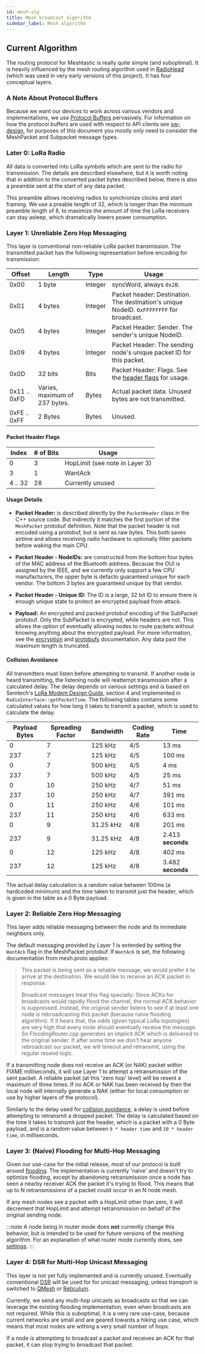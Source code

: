 ```yaml
---
id: mesh-alg
title: Mesh broadcast algorithm
sidebar_label: Mesh algorithm
---
```


## Current Algorithm

The routing protocol for Meshtastic is really quite simple (and suboptimal). It is heavily influenced by the mesh routing algorithm used in [RadioHead](https://www.airspayce.com/mikem/arduino/RadioHead) (which was used in very early versions of this project). It has four conceptual layers.

### A Note About Protocol Buffers

Because we want our devices to work across various vendors and implementations, we use [Protocol Buffers](https://github.com/meshtastic/Meshtastic-protobufs) pervasively. For information on how the protocol buffers are used with respect to API clients see [sw-design](/docs/software/other/sw-design), for purposes of this document you mostly only
need to consider the MeshPacket and Subpacket message types.

### Later 0: LoRa Radio

All data is converted into LoRa symbols which are sent to the radio for transmission. The details are described elsewhere, but it is worth noting that in addition to the converted packet bytes described below, there is also a preamble sent at the start of any data packet.

This preamble allows receiving radios to synchronize clocks and start framing. We use a preable length of 32, which is longer than the minimum preamble length of 8, to maximize the amount of time the LoRa receivers can stay asleep, which dramatically lowers power consumption.

### Layer 1: Unreliable Zero Hop Messaging

This layer is conventional non-reliable LoRa packet transmission. The transmitted packet has the following representation before encoding for transmission:

| Offset       | Length                        | Type    | Usage                                                                                    |
| ------------ | ----------------------------- | ------- | ---------------------------------------------------------------------------------------- |
| 0x00         | 1 byte                        | Integer | syncWord, always `0x2B`.                                                                 |
| 0x01         | 4 bytes                       | Integer | Packet header: Destination. The destination's unique NodeID. `0xFFFFFFFF` for broadcast. |
| 0x05         | 4 bytes                       | Integer | Packet Header: Sender. The sender's unique NodeID.                                       |
| 0x09         | 4 bytes                       | Integer | Packet Header: The sending node's unique packet ID for this packet.                      |
| 0x0D         | 32 bits                       | Bits    | Packet Header: Flags. See the [header flags](#packet-header-flags) for usage.            |
| 0x11 .. 0xFD | Varies, maximum of 237 bytes. | Bytes   | Actual packet data. Unused bytes are not transmitted.                                    |
| 0xFE .. 0xFF | 2 Bytes                       | Bytes   | Unused.                                                                                  |

#### Packet Header Flags

| Index   | # of Bits | Usage                          |
| ------- | --------- | ------------------------------ |
| 0       | 3         | HopLimit (see note in Layer 3) |
| 3       | 1         | WantAck                        |
| 4 .. 32 | 28        | Currently unused               |

#### Usage Details

- **Packet Header:** is described directly by the `PacketHeader` class in the C++ source code. But indirectly it matches the first portion of the `MeshPacket` protobuf definition. Note that the packet header is not encoded using a protobuf, but is sent as raw bytes. This both saves airtime and allows receiving radio hardware to optionally filter packets before waking the main CPU.

- **Packet Header - NodeIDs:** are constructed from the bottom four bytes of the MAC address of the Bluetooth address. Because the OUI is assigned by the IEEE, and we currently only support a few CPU manufacturers, the upper byte is defacto guaranteed unique for each vendor. The bottom 3 bytes are guaranteed unique by that vendor.

- **Packet Header - Unique ID:** The ID is a large, 32 bit ID to ensure there is enough unique state to protect an encrypted payload from attack.

- **Payload:** An encrypted and packed protobuf encoding of the SubPacket protobuf. Only the SubPacket is encrypted, while headers are not. This allows the option of eventually allowing nodes to route packets without knowing anything about the encrypted payload. For more information, see the [encryption](/docs/developers/firmware/encryption) and [protobufs](/docs/developers/protobufs/api) documentation. Any data past the maximum length is truncated.

#### Collision Avoidance

All transmitters must listen before attempting to transmit. If another node is heard transmitting, the listening node will reattempt transmission after a calculated delay. The delay depends on various settings and is based on Semtech's [LoRa Modem Design Guide](/documents/LoRa_Design_Guide.pdf), section 4 and implemented in `RadioInterface::getPacketTime`. The following tables contains some calculated values for how long it takes to transmit a packet, which is used to calculate the delay.

| Payload Bytes | Spreading Factor | Bandwidth | Coding Rate | Time              |
| ------------- | ---------------- | --------- | ----------- | ----------------- |
| 0             | 7                | 125 kHz   | 4/5         | 13 ms             |
| 237           | 7                | 125 kHz   | 4/5         | 100 ms            |
| 0             | 7                | 500 kHz   | 4/5         | 4 ms              |
| 237           | 7                | 500 kHz   | 4/5         | 25 ms             |
| 0             | 10               | 250 kHz   | 4/7         | 51 ms             |
| 237           | 10               | 250 kHz   | 4/7         | 391 ms            |
| 0             | 11               | 250 kHz   | 4/6         | 101 ms            |
| 237           | 11               | 250 kHz   | 4/6         | 633 ms            |
| 0             | 9                | 31.25 kHz | 4/8         | 201 ms            |
| 237           | 9                | 31.25 kHz | 4/8         | 2.413 **seconds** |
| 0             | 12               | 125 kHz   | 4/8         | 402 ms            |
| 237           | 12               | 125 kHz   | 4/8         | 3.482 **seconds** |

The actual delay calculation is a random value between 100ms (a hardcoded minimum) and the time taken to transmit just the header, which is given in the table as a 0 Byte payload.

### Layer 2: Reliable Zero Hop Messaging

This layer adds reliable messaging between the node and its immediate neighbors only.

The default messaging provided by Layer 1 is extended by setting the `WantAck` flag in the MeshPacket protobuf. If `WantAck` is set, the following documentation from mesh.proto applies:

> This packet is being sent as a reliable message, we would prefer it to arrive at the destination. We would like to receive an ACK packet in response.
>
> Broadcast messages treat this flag specially: Since ACKs for broadcasts would rapidly flood the channel, the normal ACK behavior is suppressed. Instead, the original sender listens to see if at least one node is rebroadcasting this
> packet (because naive flooding algorithm). If it hears that, the odds (given typical LoRa topologies) are very high that every node should eventually receive the message. So FloodingRouter.cpp generates an implicit ACK which is delivered to the original sender. If after some time we don't hear anyone rebroadcast our packet, we will timeout and retransmit, using the regular resend logic.

If a transmitting node does not receive an ACK (or NAK) packet within FIXME milliseconds, it will use Layer 1 to attempt a retransmission of the sent packet. A reliable packet (at this 'zero hop' level) will be resent a maximum of three times. If no ACK or NAK has been received by then the local node will internally generate a NAK (either for local consumption or use by higher layers of the protocol).

Similarly to the delay used for [collision avoidance](#collision-avoidance), a delay is used before attempting to retransmit a dropped packet. The delay is calculated based on the time it takes to transmit just the header, which is a packet with a 0 Byte payload, and is a random value between `9 * header time` and `10 * header time`, in milliseconds.

### Layer 3: (Naive) Flooding for Multi-Hop Messaging

Given our use-case for the initial release, most of our protocol is built around [flooding](<https://en.wikipedia.org/wiki/Flooding_(computer_networking)>). The implementation is currently 'naive' and doesn't try to optimize flooding, except by abandoning retransmission once a node has seen a nearby receiver ACK the packet it's trying to flood. This means that up to N retransmissions of a packet could occur in an N node mesh.

If any mesh nodes see a packet with a HopLimit other than zero, it will decrement that HopLimit and attempt retransmission on behalf of the original sending node.

:::note
A node being in router mode does **not** currently change this behavior, but is intended to be used for future versions of the meshing algorithm. For an explanation of what router mode currently does, see [settings](/docs/settings/router#enabledisable-router-mode).
:::

### Layer 4: DSR for Multi-Hop Unicast Messaging

This layer is not yet fully implemented and is currently unused. Eventually conventional [DSR](https://en.wikipedia.org/wiki/Dynamic_Source_Routing) will be used for for unicast messaging, unless transport is switched to [QMesh](https://github.com/faydr/QMesh) or [Reticulum](https://github.com/markqvist/Reticulum).

Currently, we send any multi-hop unicasts as broadcasts so that we can leverage the existing flooding implementation, even when broadcasts are not required. While this is suboptimal, it is a very rare use-case, because current networks are small and are geared towards a hiking use case, which means that most nodes are withing a very small number of hops.

If a node is attemptimg to broadcast a packet and receives an ACK for that packet, it can stop trying to broadcast that packet.
